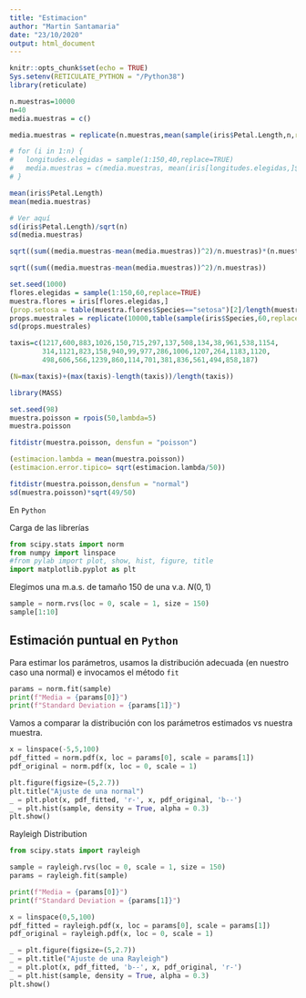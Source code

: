 ```yaml
---
title: "Estimacion"
author: "Martin Santamaria"
date: "23/10/2020"
output: html_document
---
```


```r
knitr::opts_chunk$set(echo = TRUE)
Sys.setenv(RETICULATE_PYTHON = "/Python38")
library(reticulate)
```

```r
n.muestras=10000
n=40
media.muestras = c()

media.muestras = replicate(n.muestras,mean(sample(iris$Petal.Length,n,replace =TRUE)))

# for (i in 1:n) {
#   longitudes.elegidas = sample(1:150,40,replace=TRUE)
#   media.muestras = c(media.muestras, mean(iris[longitudes.elegidas,]$Petal.Length))
# }

mean(iris$Petal.Length)
mean(media.muestras)

# Ver aquí
sd(iris$Petal.Length)/sqrt(n)
sd(media.muestras)

sqrt((sum((media.muestras-mean(media.muestras))^2)/n.muestras)*(n.muestras/(n.muestras-1)))

sqrt((sum((media.muestras-mean(media.muestras))^2)/n.muestras))
```

```r
set.seed(1000)
flores.elegidas = sample(1:150,60,replace=TRUE)
muestra.flores = iris[flores.elegidas,]
(prop.setosa = table(muestra.flores$Species=="setosa")[2]/length(muestra.flores$Species))
props.muestrales = replicate(10000,table(sample(iris$Species,60,replace=TRUE)=="setosa")[2]/60)
sd(props.muestrales)
```

```r
taxis=c(1217,600,883,1026,150,715,297,137,508,134,38,961,538,1154,
        314,1121,823,158,940,99,977,286,1006,1207,264,1183,1120,
        498,606,566,1239,860,114,701,381,836,561,494,858,187)

(N=max(taxis)+(max(taxis)-length(taxis))/length(taxis))
```

```r
library(MASS)

set.seed(98)
muestra.poisson = rpois(50,lambda=5)
muestra.poisson

fitdistr(muestra.poisson, densfun = "poisson")

(estimacion.lambda = mean(muestra.poisson))
(estimacion.error.tipico= sqrt(estimacion.lambda/50))

fitdistr(muestra.poisson,densfun = "normal")
sd(muestra.poisson)*sqrt(49/50)
```

En `Python`

Carga de las librerías 

```python
from scipy.stats import norm
from numpy import linspace
#from pylab import plot, show, hist, figure, title
import matplotlib.pyplot as plt
```

Elegimos una m.a.s. de tamaño 150 de una v.a. $N(0,1)$

```python
sample = norm.rvs(loc = 0, scale = 1, size = 150)
sample[1:10]
```

## Estimación puntual en `Python`

Para estimar los parámetros, usamos la distribución adecuada (en nuestro caso una normal) e invocamos el método `fit`

```python
params = norm.fit(sample)
print(f"Media = {params[0]}")
print(f"Standard Deviation = {params[1]}")
```

Vamos a comparar la distribución con los parámetros estimados vs nuestra muestra.

```python
x = linspace(-5,5,100)
pdf_fitted = norm.pdf(x, loc = params[0], scale = params[1])
pdf_original = norm.pdf(x, loc = 0, scale = 1)
```

```python
plt.figure(figsize=(5,2.7))
plt.title("Ajuste de una normal")
_ = plt.plot(x, pdf_fitted, 'r-', x, pdf_original, 'b--')
_ = plt.hist(sample, density = True, alpha = 0.3)
plt.show()
```

Rayleigh Distribution

```python
from scipy.stats import rayleigh

sample = rayleigh.rvs(loc = 0, scale = 1, size = 150)
params = rayleigh.fit(sample)

print(f"Media = {params[0]}")
print(f"Standard Deviation = {params[1]}")

x = linspace(0,5,100)
pdf_fitted = rayleigh.pdf(x, loc = params[0], scale = params[1])
pdf_original = rayleigh.pdf(x, loc = 0, scale = 1)

_ = plt.figure(figsize=(5,2.7))
_ = plt.title("Ajuste de una Rayleigh")
_ = plt.plot(x, pdf_fitted, 'b--', x, pdf_original, 'r-')
_ = plt.hist(sample, density = True, alpha = 0.3)
plt.show()
```
